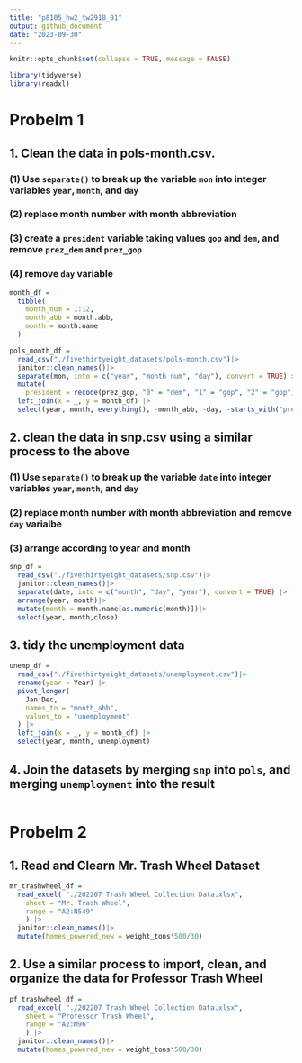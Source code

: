 ```yaml
---
title: "p8105_hw2_tw2918_01"
output: github_document
date: "2023-09-30"
---
```


```r
knitr::opts_chunk$set(collapse = TRUE, message = FALSE)
```

```r
library(tidyverse)
library(readxl)
```

# Probelm 1
## 1. Clean the data in pols-month.csv.
### (1) Use `separate()` to break up the variable `mon` into integer variables `year`, `month`, and `day`

### (2)  replace month number with month abbreviation

### (3) create a `president` variable taking values `gop` and `dem`, and remove `prez_dem` and `prez_gop`

### (4) remove `day` variable 

```r
month_df = 
  tibble(
    month_num = 1:12,
    month_abb = month.abb,
    month = month.name
  )
```

```r
pols_month_df = 
  read_csv("./fivethirtyeight_datasets/pols-month.csv")|>
  janitor::clean_names()|>
  separate(mon, into = c("year", "month_num", "day"), convert = TRUE)|>
  mutate(
    president = recode(prez_gop, "0" = "dem", "1" = "gop", "2" = "gop")) |>
  left_join(x = _, y = month_df) |> 
  select(year, month, everything(), -month_abb, -day, -starts_with("prez"))
```
 
## 2. clean the data in snp.csv using a similar process to the above
### (1) Use `separate()` to break up the variable `date` into integer variables `year`, `month`, and `day`
### (2)  replace month number with month abbreviation and remove `day` varialbe
### (3)  arrange according to year and month

```r
snp_df = 
  read_csv("./fivethirtyeight_datasets/snp.csv")|>
  janitor::clean_names()|>
  separate(date, into = c("month", "day", "year"), convert = TRUE) |>
  arrange(year, month)|>
  mutate(month = month.name[as.numeric(month)])|>
  select(year, month,close)
```

## 3. tidy the unemployment data

```r
unemp_df = 
  read_csv("./fivethirtyeight_datasets/unemployment.csv")|>
  rename(year = Year) |>
  pivot_longer(
    Jan:Dec, 
    names_to = "month_abb",
    values_to = "unemployment"
  ) |> 
  left_join(x = _, y = month_df) |> 
  select(year, month, unemployment)
```

## 4. Join the datasets by merging `snp` into `pols`, and merging `unemployment` into the result

```r
```

# Probelm 2 
## 1. Read and Clearn Mr. Trash Wheel Dataset

```r
mr_trashwheel_df = 
  read_excel( "./202207 Trash Wheel Collection Data.xlsx", 
    sheet = "Mr. Trash Wheel",
    range = "A2:N549"
    ) |>
  janitor::clean_names()|>
  mutate(homes_powered_new = weight_tons*500/30)
```

## 2. Use a similar process to import, clean, and organize the data for Professor Trash Wheel

```r
pf_trashwheel_df = 
  read_excel( "./202207 Trash Wheel Collection Data.xlsx", 
    sheet = "Professor Trash Wheel",
    range = "A2:M96"
    ) |>
  janitor::clean_names()|>
  mutate(homes_powered_new = weight_tons*500/30)
```